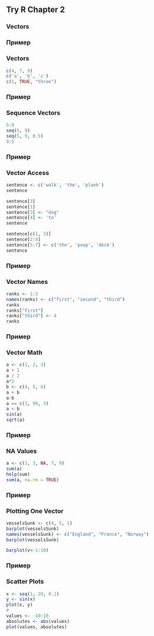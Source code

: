 ## Try R Chapter 2

### Vectors

### Пример
### Vectors
```r
c(4, 7, 9)
c('a', 'b', 'c')
c(1, TRUE, "three")
```

### Пример
### Sequence Vectors
```r
5:9
seq(5, 9)
seq(5, 9, 0.5)
9:5
```

### Пример
### Vector Access
```r
sentence <- c('walk', 'the', 'plank')
sentence

sentence[3]
sentence[1]
sentence[3] <- "dog"
sentence[4] <- 'to'
sentence

sentence[c(1, 3)]
sentence[2:4]
sentence[5:7] <- c('the', 'poop', 'deck')
sentence
```

### Пример
### Vector Names
```r
ranks <- 1:3
names(ranks) <- c("first", "second", "third")
ranks
ranks["first"]
ranks["third"] <- 4
ranks
```

### Пример
### Vector Math
```r
a <- c(1, 2, 3)
a + 1
a / 2
a*2
b <- c(4, 5, 6)
a + b
a-b
a == c(1, 99, 3)
a < b
sin(a)
sqrt(a)
```

### Пример
### NA Values
```r
a <- c(1, 3, NA, 7, 9)
sum(a)
help(sum)
sum(a, na.rm = TRUE)
```

### Пример
### Plotting One Vector
```r
vesselsSunk <- c(4, 5, 1)
barplot(vesselsSunk)
names(vesselsSunk) <- c("England", "France", "Norway")
barplot(vesselsSunk)

barplot(v<-1:10)
```

### Пример
### Scatter Plots
```r
x <- seq(1, 20, 0.1)
y <- sin(x)
plot(x, y)
#
values <- -10:10
absolutes <- abs(values)
plot(values, absolutes)
```